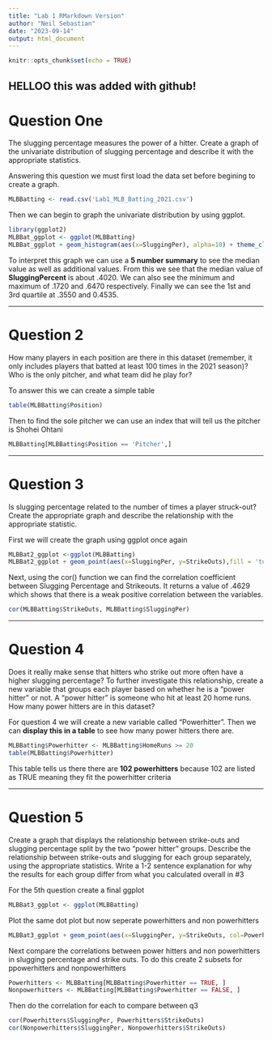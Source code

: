 ```yaml
---
title: "Lab 1 RMarkdown Version"
author: "Neil Sebastian"
date: "2023-09-14"
output: html_document
---
```


```r
knitr::opts_chunk$set(echo = TRUE)
```

HELLOO this was added with github!
------------------------------------------------------------------------

# **Question One**

The slugging percentage measures the power of a hitter. Create a graph of the univariate distribution of slugging percentage and describe it with the appropriate statistics.

Answering this question we must first load the data set before begining to create a graph.

```r
MLBBatting <- read.csv('Lab1_MLB_Batting_2021.csv')
```

Then we can begin to graph the univariate distribution by using ggplot.

```r
library(ggplot2)
MLBBat_ggplot <- ggplot(MLBBatting)
MLBBat_ggplot + geom_histogram(aes(x=SluggingPer), alpha=10) + theme_classic()
```

To interpret this graph we can use a **5 number summary** to see the median value as well as additional values. From this we see that the median value of **SluggingPercent** is about .4020. We can also see the minimum and maximum of .1720 and .6470 respectively. Finally we can see the 1st and 3rd quartile at .3550 and 0.4535.

------------------------------------------------------------------------

# **Question 2**

How many players in each position are there in this dataset (remember, it only includes players that batted at least 100 times in the 2021 season)? Who is the only pitcher, and what team did he play for?

To answer this we can create a simple table

```r
table(MLBBatting$Position)
```

Then to find the sole pitcher we can use an index that will tell us the pitcher is Shohei Ohtani

```r
MLBBatting[MLBBatting$Position == 'Pitcher',]
```

------------------------------------------------------------------------

# **Question 3**

Is slugging percentage related to the number of times a player struck-out? Create the appropriate graph and describe the relationship with the appropriate statistic.

First we will create the graph using ggplot once again

```r
MLBBat2_ggplot <-ggplot(MLBBatting)
MLBBat2_ggplot + geom_point(aes(x=SluggingPer, y=StrikeOuts),fill = 'turquoise', pch=24) + labs(title='Slugging Percentage and Strike Outs', x='Slugging Percentage', y='Strike Outs')
```

Next, using the cor() function we can find the correlation coefficient between Slugging Percentage and Strikeouts. It returns a value of .4629 which shows that there is a weak positive correlation between the variables.

```r
cor(MLBBatting$StrikeOuts, MLBBatting$SluggingPer)
```

------------------------------------------------------------------------

# **Question 4**

Does it really make sense that hitters who strike out more often have a higher slugging percentage? To further investigate this relationship, create a new variable that groups each player based on whether he is a "power hitter" or not. A "power hitter" is someone who hit at least 20 home runs. How many power hitters are in this dataset?

For question 4 we will create a new variable called "Powerhitter". Then we can **display this in a table** to see how many power hitters there are.

```r
MLBBatting$Powerhitter <- MLBBatting$HomeRuns >= 20
table(MLBBatting$Powerhitter)
```

This table tells us there there are **102 powerhitters** because 102 are listed as TRUE meaning they fit the powerhitter criteria

------------------------------------------------------------------------

# **Question 5**

Create a graph that displays the relationship between strike-outs and slugging percentage split by the two "power hitter" groups. Describe the relationship between strike-outs and slugging for each group separately, using the appropriate statistics. Write a 1-2 sentence explanation for why the results for each group differ from what you calculated overall in #3

For the 5th question create a final ggplot

```r
MLBBat3_ggplot <- ggplot(MLBBatting)
```

Plot the same dot plot but now seperate powerhitters and non powerhitters

```r
MLBBat3_ggplot + geom_point(aes(x=SluggingPer, y=StrikeOuts, col=Powerhitter), pch=24) + labs(title='Slugging Percentage and Strike Outs', x='Slugging Percentage', y='Strike Outs')
```

Next compare the correlations between power hitters and non powerhitters in slugging percentage and strike outs. To do this create 2 subsets for ppowerhitters and nonpowerhitters

```r
Powerhitters <- MLBBatting[MLBBatting$Powerhitter == TRUE, ]
Nonpowerhitters <- MLBBatting[MLBBatting$Powerhitter == FALSE, ]
```

Then do the correlation for each to compare between q3

```r
cor(Powerhitters$SluggingPer, Powerhitters$StrikeOuts)
cor(Nonpowerhitters$SluggingPer, Nonpowerhitters$StrikeOuts)
```
